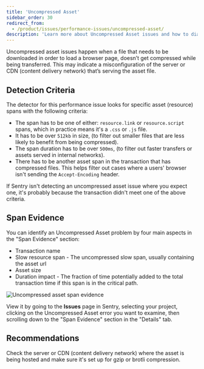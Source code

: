 ```yaml
---
title: 'Uncompressed Asset'
sidebar_order: 30
redirect_from:
  - /product/issues/performance-issues/uncompressed-asset/
description: 'Learn more about Uncompressed Asset issues and how to diagnose and fix them.'
---
```


Uncompressed asset issues happen when a file that needs to be downloaded in order to load a browser page, doesn’t get compressed while being transferred. This may indicate a misconfiguration of the server or CDN (content delivery network) that’s serving the asset file.

## Detection Criteria

The detector for this performance issue looks for specific asset (resource) spans with the following criteria:

- The span has to be one of either: `resource.link` or `resource.script` spans, which in practice means it's a `.css` or `.js` file.
- It has to be over `512kb` in size, (to filter out smaller files that are less likely to benefit from being compressed).
- The span duration has to be over `500ms`, (to filter out faster transfers or assets served in internal networks).
- There has to be another asset span in the transaction that has compressed files. This helps filter out cases where a users' browser isn't sending the `Accept-Encoding` header.

If Sentry isn't detecting an uncompressed asset issue where you expect one, it's probably because the transaction didn't meet one of the above criteria.

## Span Evidence

You can identify an Uncompressed Asset problem by four main aspects in the "Span Evidence" section:

- Transaction name
- Slow resource span - The uncompressed slow span, usually containing the asset url
- Asset size
- Duration impact - The fraction of time potentially added to the total transaction time if this span is in the critical path.

![Uncompressed asset span evidence](span-evidence.png)

View it by going to the **Issues** page in Sentry, selecting your project, clicking on the Uncompressed Asset error you want to examine, then scrolling down to the "Span Evidence" section in the "Details" tab.

## Recommendations

Check the server or CDN (content delivery network) where the asset is being hosted and make sure it's set up for gzip or brotli compression.
